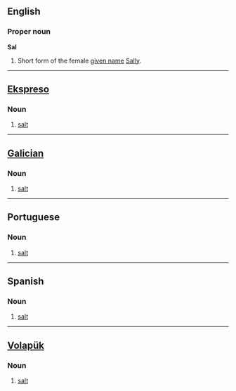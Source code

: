 ==English==
===Proper noun===
'''Sal'''

#Short form of the female [[given name]] [[Sally]].

----
==[[Ekspreso]]==
===Noun=== 
#[[salt]]

----
==[[Galician]]==
===Noun=== 
#[[salt]]

----
==Portuguese==
===Noun=== 
#[[salt]]

----
==Spanish==
===Noun=== 
#[[salt]]

----
==[[Volapük]]== 
===Noun=== 
#[[salt]]